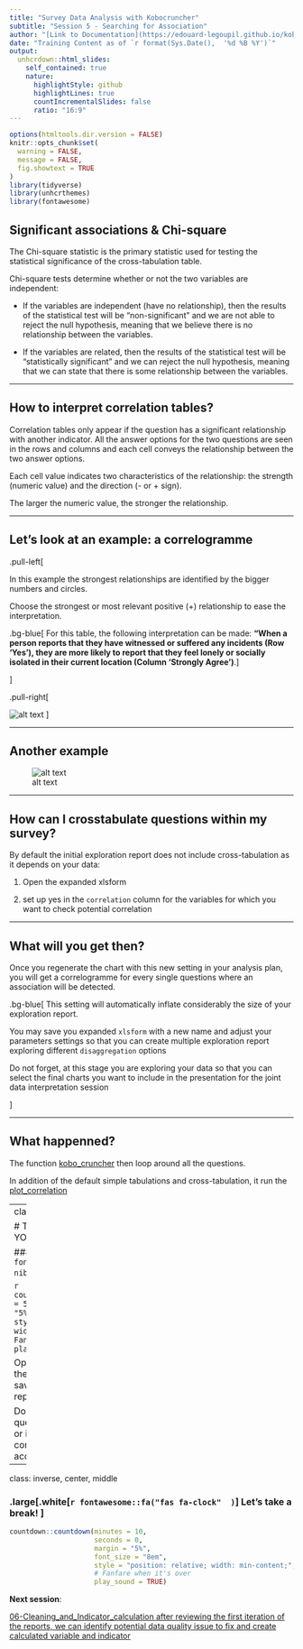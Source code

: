 ```yaml
---
title: "Survey Data Analysis with Kobocruncher"
subtitle: "Session 5 - Searching for Association"
author: "[Link to Documentation](https://edouard-legoupil.github.io/kobocruncher/) -- [Link to Previous Session](04-Setting_Crosstabulation.html) -- [Link to Next Session](06-Cleaning_and_Indicator_calculation.html)  "
date: "Training Content as of `r format(Sys.Date(),  '%d %B %Y')`"
output:
  unhcrdown::html_slides:
    self_contained: true
    nature:
      highlightStyle: github
      highlightLines: true
      countIncrementalSlides: false
      ratio: "16:9"
---
```


```r
options(htmltools.dir.version = FALSE)
knitr::opts_chunk$set(
  warning = FALSE,
  message = FALSE,
  fig.showtext = TRUE
)
library(tidyverse)
library(unhcrthemes)
library(fontawesome)
```


## Significant associations & Chi-square 

The Chi-square statistic is the primary statistic used for testing the statistical significance of the cross-tabulation table. 

Chi-square tests determine whether or not the two variables are independent:

 * If the variables are independent (have no relationship), then the results of the statistical test will be “non-significant” and we are not able to reject the null hypothesis, meaning that we believe there is no relationship between the variables. 
 
 * If the variables are related, then the results of the statistical test will be “statistically significant” and we can reject the null hypothesis, meaning that we can state that there is some relationship between the variables.


---

## How to interpret correlation tables? 



Correlation tables only appear if the question has a significant relationship with another indicator. All the answer options for the two questions are seen in the rows and columns and each cell conveys the relationship between the two answer options. 

Each cell value indicates two characteristics of the relationship: the strength (numeric value) and the direction (- or + sign). 

The larger the numeric value, the stronger the relationship. 


---

## Let's look at an example: a correlogramme

.pull-left[
 
In this example the strongest relationships are identified by the bigger numbers and circles. 

Choose the strongest or most relevant positive (+) relationship to ease the interpretation. 



 
 .bg-blue[
For this table, the following interpretation can be made: __“When a person reports that they have witnessed or suffered any incidents (Row ‘Yes’), they are more likely to report that they feel lonely or socially isolated in their current location (Column ‘Strongly Agree’)__.
] 




]

.pull-right[


![alt text](../../inst/correlation.png)
]


---

## Another example


![alt text](../../inst/correlation2.png)


---

## How can I crosstabulate questions within my survey?


By default the initial exploration report does not include cross-tabulation as it depends on your data:


 1. Open the expanded xlsform 
 
 2. set up yes in the `correlation` column for the variables for which you want to check potential correlation
 
---

## What will you get then?

Once you regenerate the chart with this new setting in your analysis plan, you will get a correlogramme for every single questions where an association will be detected.

 .bg-blue[
This setting will automatically inflate considerably the size of your exploration report.

You may save you expanded `xlsform` with a new name and adjust your parameters settings so that you can create multiple exploration report exploring different `disaggregation` options

Do not forget, at this stage you are exploring your data so that you can select the final charts you want to include in the presentation for the joint data interpretation session

]   

---

## What happenned?


The function [kobo_cruncher](https://edouard-legoupil.github.io/kobocruncher/reference/kobo_cruncher.html) then loop around all the questions.

In addition of the default simple tabulations and cross-tabulation, it run the [plot_correlation](https://edouard-legoupil.github.io/kobocruncher/reference/plot_correlation.html)

  
 
 
---
class: inverse, center, middle

# TIME TO PRACTISE ON YOUR OWN! 

### .large[.white[`r fontawesome::fa("fas fa-pen-nib"  )  `] **5 minutes! **] 

 
```r
countdown::countdown(minutes = 5,
                     seconds = 0,
                     margin = "5%",
                     font_size = "8em",
                     style = "position: relative; width: min-content;",
                     # Fanfare when it's over
                     play_sound = TRUE)
```


Open your xlsform and fill in the .large[correlation] column, save and knit again your report
 

 

Do not hesitate to raise your questions in the [ticket system](https://github.com/Edouard-Legoupil/kobocruncher/issues/new) or in the chat so the training content can be improved accordingly! 
 
---
class: inverse, center, middle



### .large[.white[`r fontawesome::fa("fas fa-clock"  )  `] **Let's take a break! **] 
 
```r
countdown::countdown(minutes = 10,
                     seconds = 0,
                     margin = "5%",
                     font_size = "8em",
                     style = "position: relative; width: min-content;",
                     # Fanfare when it's over
                     play_sound = TRUE)
```


__Next session__: 

[06-Cleaning_and_Indicator_calculation after reviewing the first iteration of the reports, we can identify potential data quality issue to fix and create calculated variable and indicator ](06-Cleaning_and_Indicator_calculation.html)
